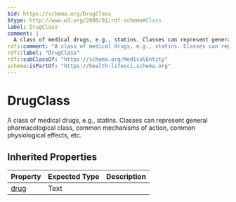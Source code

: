 ```yaml
---
$id: https://schema.org/DrugClass
$type: http://www.w3.org/2000/01/rdf-schema#Class
label: DrugClass
comment: |
  A class of medical drugs, e.g., statins. Classes can represent general pharmacological class, common mechanisms of action, common physiological effects, etc.
rdfs:comment: "A class of medical drugs, e.g., statins. Classes can represent general pharmacological class, common mechanisms of action, common physiological effects, etc."
rdfs:label: "DrugClass"
rdfs:subClassOf: "https://schema.org/MedicalEntity"
schema:isPartOf: "https://health-lifesci.schema.org"
---
```


# DrugClass

A class of medical drugs, e.g., statins. Classes can represent general pharmacological class, common mechanisms of action, common physiological effects, etc.

## Inherited Properties

| Property | Expected Type | Description |
| --- | --- | --- |
| [drug](https://schema.org/drug) | Text |  |

